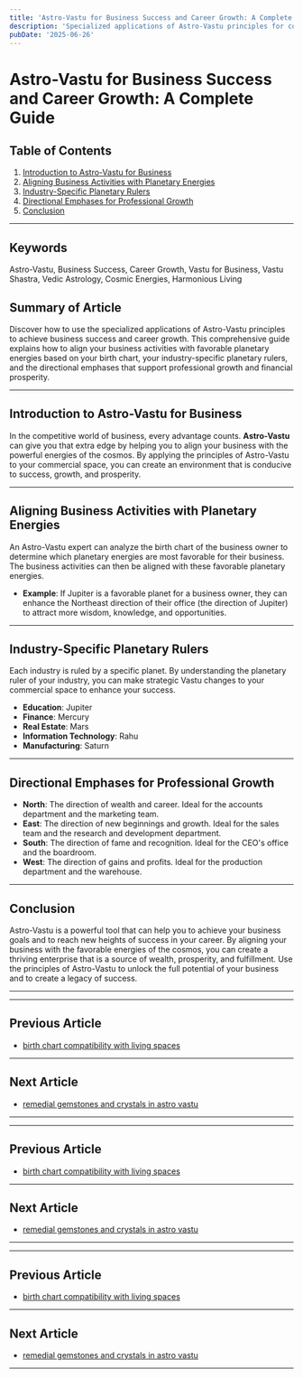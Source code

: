 ```yaml
---
title: 'Astro-Vastu for Business Success and Career Growth: A Complete Guide'
description: 'Specialized applications of Astro-Vastu principles for commercial spaces, examining how to align business activities with favorable planetary energies based on the business owners birth chart, industry-specific planetary rulers, and directional emphases that support professional growth and financial prosperity.'
pubDate: '2025-06-26'
---
```


# Astro-Vastu for Business Success and Career Growth: A Complete Guide

## Table of Contents
1. [Introduction to Astro-Vastu for Business](#introduction-to-astro-vastu-for-business)
2. [Aligning Business Activities with Planetary Energies](#aligning-business-activities-with-planetary-energies)
3. [Industry-Specific Planetary Rulers](#industry-specific-planetary-rulers)
4. [Directional Emphases for Professional Growth](#directional-emphases-for-professional-growth)
5. [Conclusion](#conclusion)

---

## Keywords
Astro-Vastu, Business Success, Career Growth, Vastu for Business, Vastu Shastra, Vedic Astrology, Cosmic Energies, Harmonious Living

## Summary of Article
Discover how to use the specialized applications of Astro-Vastu principles to achieve business success and career growth. This comprehensive guide explains how to align your business activities with favorable planetary energies based on your birth chart, your industry-specific planetary rulers, and the directional emphases that support professional growth and financial prosperity.

---

## Introduction to Astro-Vastu for Business

In the competitive world of business, every advantage counts. **Astro-Vastu** can give you that extra edge by helping you to align your business with the powerful energies of the cosmos. By applying the principles of Astro-Vastu to your commercial space, you can create an environment that is conducive to success, growth, and prosperity.

---

## Aligning Business Activities with Planetary Energies

An Astro-Vastu expert can analyze the birth chart of the business owner to determine which planetary energies are most favorable for their business. The business activities can then be aligned with these favorable planetary energies.

- **Example**: If Jupiter is a favorable planet for a business owner, they can enhance the Northeast direction of their office (the direction of Jupiter) to attract more wisdom, knowledge, and opportunities.

---

## Industry-Specific Planetary Rulers

Each industry is ruled by a specific planet. By understanding the planetary ruler of your industry, you can make strategic Vastu changes to your commercial space to enhance your success.

- **Education**: Jupiter
- **Finance**: Mercury
- **Real Estate**: Mars
- **Information Technology**: Rahu
- **Manufacturing**: Saturn

---

## Directional Emphases for Professional Growth

- **North**: The direction of wealth and career. Ideal for the accounts department and the marketing team.
- **East**: The direction of new beginnings and growth. Ideal for the sales team and the research and development department.
- **South**: The direction of fame and recognition. Ideal for the CEO's office and the boardroom.
- **West**: The direction of gains and profits. Ideal for the production department and the warehouse.

---

## Conclusion

Astro-Vastu is a powerful tool that can help you to achieve your business goals and to reach new heights of success in your career. By aligning your business with the favorable energies of the cosmos, you can create a thriving enterprise that is a source of wealth, prosperity, and fulfillment. Use the principles of Astro-Vastu to unlock the full potential of your business and to create a legacy of success.

---
---

## Previous Article
- [birth chart compatibility with living spaces](200816_birth_chart_compatibility_with_living_spaces.mdx)

---

## Next Article
- [remedial gemstones and crystals in astro vastu](200818_remedial_gemstones_and_crystals_in_astro_vastu.mdx)

---
---

## Previous Article
- [birth chart compatibility with living spaces](200816_birth_chart_compatibility_with_living_spaces.mdx)

---

## Next Article
- [remedial gemstones and crystals in astro vastu](200818_remedial_gemstones_and_crystals_in_astro_vastu.mdx)

---
---

## Previous Article
- [birth chart compatibility with living spaces](200816_birth_chart_compatibility_with_living_spaces.mdx)

---

## Next Article
- [remedial gemstones and crystals in astro vastu](200818_remedial_gemstones_and_crystals_in_astro_vastu.mdx)

---
